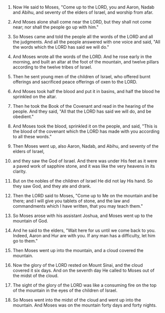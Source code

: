 
1. Now He said to Moses, "Come up to the LORD, you and Aaron, Nadab and Abihu, and seventy of the elders of Israel, and worship from afar.

2. And Moses alone shall come near the LORD, but they shall not come near; nor shall the people go up with him."

3. So Moses came and told the people all the words of the LORD and all the judgments. And all the people answered with one voice and said, "All the words which the LORD has said we will do."

4. And Moses wrote all the words of the LORD. And he rose early in the morning, and built an altar at the foot of the mountain, and twelve pillars according to the twelve tribes of Israel.

5. Then he sent young men of the children of Israel, who offered burnt offerings and sacrificed peace offerings of oxen to the LORD.

6. And Moses took half the blood and put it in basins, and half the blood he sprinkled on the altar.

7. Then he took the Book of the Covenant and read in the hearing of the people. And they said, "All that the LORD has said we will do, and be obedient."

8. And Moses took the blood, sprinkled it on the people, and said, "This is the blood of the covenant which the LORD has made with you according to all these words."

9. Then Moses went up, also Aaron, Nadab, and Abihu, and seventy of the elders of Israel,

10. and they saw the God of Israel. And there was under His feet as it were a paved work of sapphire stone, and it was like the very heavens in its clarity.

11. But on the nobles of the children of Israel He did not lay His hand. So they saw God, and they ate and drank.

12. Then the LORD said to Moses, "Come up to Me on the mountain and be there; and I will give you tablets of stone, and the law and commandments which I have written, that you may teach them."

13. So Moses arose with his assistant Joshua, and Moses went up to the mountain of God.

14. And he said to the elders, "Wait here for us until we come back to you. Indeed, Aaron and Hur are with you. If any man has a difficulty, let him go to them."

15. Then Moses went up into the mountain, and a cloud covered the mountain.

16. Now the glory of the LORD rested on Mount Sinai, and the cloud covered it six days. And on the seventh day He called to Moses out of the midst of the cloud.

17. The sight of the glory of the LORD was like a consuming fire on the top of the mountain in the eyes of the children of Israel.

18. So Moses went into the midst of the cloud and went up into the mountain. And Moses was on the mountain forty days and forty nights.


